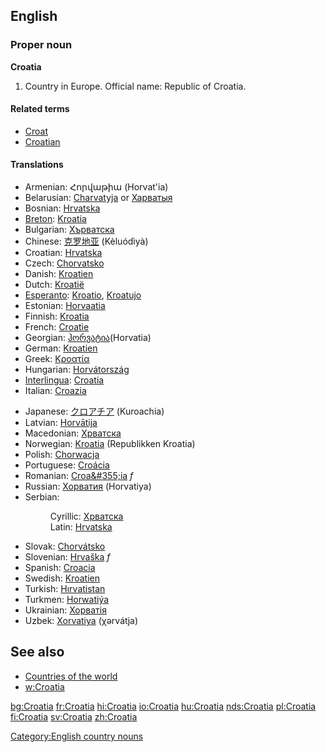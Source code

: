 ==English==
===Proper noun===
'''Croatia'''

# Country in Europe. Official name: Republic of Croatia.

====Related terms====
*[[Croat]]
*[[Croatian]]

====Translations====
{{top}}
*Armenian: Հորվաթիա (Horvat'ia)
*Belarusian: [[Charvatyja]] or [[Харватыя]] 
*Bosnian: [[Hrvatska]] {{f}}
*[[Breton]]: [[Kroatia]]
*Bulgarian: [[Хърватска]] {{f}}
*Chinese: [[克罗地亚]] (Kèluódìyà)
*Croatian: [[Hrvatska]]
*Czech: [[Chorvatsko]]
*Danish: [[Kroatien]]
*Dutch: [[Kroatië]]
*[[Esperanto]]: [[Kroatio]], [[Kroatujo]]
*Estonian: [[Horvaatia]]
*Finnish: [[Kroatia]]
*French: [[Croatie]]
*Georgian: [[ჰორვატია]](Horvatia)
*German: [[Kroatien]]
*Greek: [[Κροατία]]
*Hungarian: [[Horvátország]]
*[[Interlingua]]: [[Croatia]]
*Italian: [[Croazia]]
{{mid}}
*Japanese: [[クロアチア]] (Kuroachia)
*Latvian: [[Horvātija]]
*Macedonian: [[Хрватска]] {{f}}
*Norwegian: [[Kroatia]] (Republikken Kroatia)
*Polish: [[Chorwacja]]
*Portuguese: [[Croácia]]
*Romanian: [[Croa&#355;ia]] ''f''
*Russian: [[Хорватия]] (Horvatiya)
*Serbian:
*:Cyrillic: [[Хрватска]] {{f}}
*:Latin: [[Hrvatska#Serbian|Hrvatska]] {{f}}
*Slovak: [[Chorvátsko]]
*Slovenian: [[Hrvaška]] ''f''
*Spanish: [[Croacia]]
*Swedish: [[Kroatien]]
*Turkish: [[Hırvatistan]]
*Turkmen: [[Horwatiýa]]
*Ukrainian: [[Хорватія]]
*Uzbek: [[Xorvatiya]] (χərvátja)
{{bottom}}

==See also==
*[[Countries of the world]]
*[[w:Croatia]]
[[Category:English country nouns]]

[[bg:Croatia]]
[[fr:Croatia]]
[[hi:Croatia]]
[[io:Croatia]]
[[hu:Croatia]]
[[nds:Croatia]]
[[pl:Croatia]]
[[fi:Croatia]]
[[sv:Croatia]]
[[zh:Croatia]]